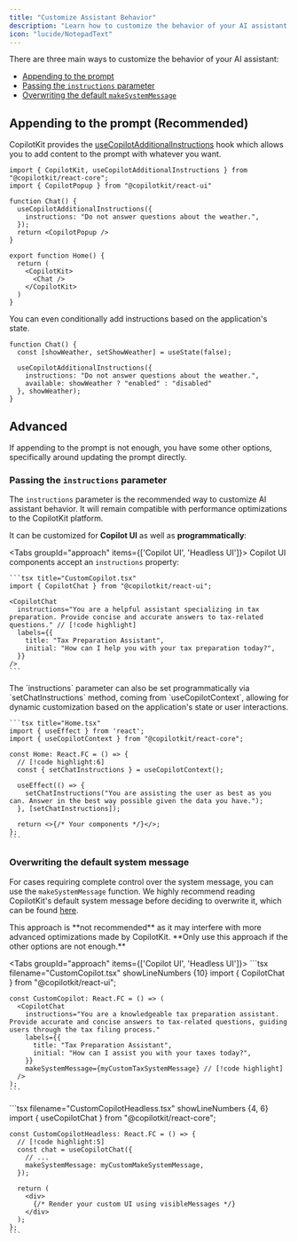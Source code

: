 ```yaml
---
title: "Customize Assistant Behavior"
description: "Learn how to customize the behavior of your AI assistant."
icon: "lucide/NotepadText"
---
```


There are three main ways to customize the behavior of your AI assistant:
- [Appending to the prompt](#appending-to-the-prompt-recommended)
- [Passing the `instructions` parameter](#passing-the-instructions-parameter)
- [Overwriting the default `makeSystemMessage`](#overwriting-the-default-makesystemmessage-not-recommended)

## Appending to the prompt (Recommended)
CopilotKit provides the [useCopilotAdditionalInstructions](/reference/hooks/useCopilotAdditionalInstructions) hook which allows you to add content to the prompt with whatever
you want.

```tsx title="Home.tsx"
import { CopilotKit, useCopilotAdditionalInstructions } from "@copilotkit/react-core";
import { CopilotPopup } from "@copilotkit/react-ui"
 
function Chat() {
  useCopilotAdditionalInstructions({
    instructions: "Do not answer questions about the weather.",
  });
  return <CopilotPopup />
}

export function Home() {
  return (
    <CopilotKit>
      <Chat />
    </CopilotKit>
  )
}
```

You can even conditionally add instructions based on the application's state.

```tsx title="Home.tsx"
function Chat() {
  const [showWeather, setShowWeather] = useState(false);

  useCopilotAdditionalInstructions({
    instructions: "Do not answer questions about the weather.",
    available: showWeather ? "enabled" : "disabled"
  }, showWeather);
}
```

## Advanced

If appending to the prompt is not enough, you have some other options, specifically around updating the prompt directly.

### Passing the `instructions` parameter

The `instructions` parameter is the recommended way to customize AI assistant behavior. It will remain compatible with performance optimizations to the CopilotKit platform.

It can be customized for **Copilot UI** as well as **programmatically**:

<Tabs groupId="approach" items={['Copilot UI', 'Headless UI']}>
  <Tab value="Copilot UI">
    Copilot UI components accept an `instructions` property:

    ```tsx title="CustomCopilot.tsx"
    import { CopilotChat } from "@copilotkit/react-ui";

    <CopilotChat
      instructions="You are a helpful assistant specializing in tax preparation. Provide concise and accurate answers to tax-related questions." // [!code highlight]
      labels={{
        title: "Tax Preparation Assistant",
        initial: "How can I help you with your tax preparation today?",
      }}
    />
    ```

  </Tab>

  <Tab value="Headless UI">
    The `instructions` parameter can also be set programmatically via `setChatInstructions` method, coming from `useCopilotContext`, allowing for dynamic customization based on the application's state or user interactions.

    ```tsx title="Home.tsx"
    import { useEffect } from 'react';
    import { useCopilotContext } from "@copilotkit/react-core";

    const Home: React.FC = () => {
      // [!code highlight:6]
      const { setChatInstructions } = useCopilotContext();

      useEffect(() => {
        setChatInstructions("You are assisting the user as best as you can. Answer in the best way possible given the data you have.");
      }, [setChatInstructions]);

      return <>{/* Your components */}</>;
    };
    ```

  </Tab>
</Tabs>


### Overwriting the default system message

For cases requiring complete control over the system message, you can use the `makeSystemMessage` function. We highly recommend reading CopilotKit's default system message before deciding to overwrite it, which can be found [here](https://github.com/CopilotKit/CopilotKit/blob/e48a34a66bb4dfd210e93dc41eee7d0f22d1a0c4/CopilotKit/packages/react-core/src/hooks/use-copilot-chat.ts#L240-L258).

<Callout type="warn">
This approach is **not recommended** as it may interfere with more advanced optimizations made by CopilotKit. **Only use this approach if the other options are not enough.**
</Callout>

<Tabs groupId="approach" items={['Copilot UI', 'Headless UI']}>
  <Tab value="Copilot UI">
    ```tsx filename="CustomCopilot.tsx" showLineNumbers {10}
    import { CopilotChat } from "@copilotkit/react-ui";

    const CustomCopilot: React.FC = () => (
      <CopilotChat
        instructions="You are a knowledgeable tax preparation assistant. Provide accurate and concise answers to tax-related questions, guiding users through the tax filing process."
        labels={{
          title: "Tax Preparation Assistant",
          initial: "How can I assist you with your taxes today?",
        }}
        makeSystemMessage={myCustomTaxSystemMessage} // [!code highlight]
      />
    );
    ```

  </Tab>
  <Tab value="Headless UI">
    ```tsx filename="CustomCopilotHeadless.tsx" showLineNumbers {4, 6}
    import { useCopilotChat } from "@copilotkit/react-core";

    const CustomCopilotHeadless: React.FC = () => {
      // [!code highlight:5]
      const chat = useCopilotChat({
        // ...
        makeSystemMessage: myCustomMakeSystemMessage,
      });

      return (
        <div>
          {/* Render your custom UI using visibleMessages */}
        </div>
      );
    };
    ```
  </Tab>
</Tabs>

